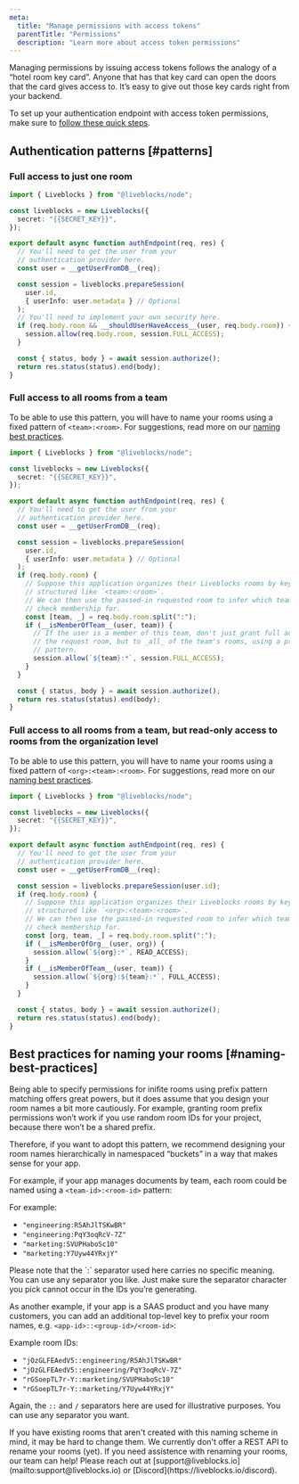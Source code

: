 ```yaml
---
meta:
  title: "Manage permissions with access tokens"
  parentTitle: "Permissions"
  description: "Learn more about access token permissions"
---
```


Managing permissions by issuing access tokens follows the analogy of a “hotel
room key card”. Anyone that has that key card can open the doors that the card
gives access to. It’s easy to give out those key cards right from your backend.

To set up your authentication endpoint with access token permissions, make sure
to [follow these quick steps](/docs/rooms/authentication/id-token-permissions).

## Authentication patterns [#patterns]

### Full access to just one room

```ts
import { Liveblocks } from "@liveblocks/node";

const liveblocks = new Liveblocks({
  secret: "{{SECRET_KEY}}",
});

export default async function authEndpoint(req, res) {
  // You'll need to get the user from your
  // authentication provider here.
  const user = __getUserFromDB__(req);

  const session = liveblocks.prepareSession(
    user.id,
    { userInfo: user.metadata } // Optional
  );
  // You'll need to implement your own security here.
  if (req.body.room && __shouldUserHaveAccess__(user, req.body.room)) {
    session.allow(req.body.room, session.FULL_ACCESS);
  }

  const { status, body } = await session.authorize();
  return res.status(status).end(body);
}
```

### Full access to all rooms from a team

To be able to use this pattern, you will have to name your rooms using a fixed
pattern of `<team>:<room>`. For suggestions, read more on our
[naming best practices](#naming-best-practices).

```ts
import { Liveblocks } from "@liveblocks/node";

const liveblocks = new Liveblocks({
  secret: "{{SECRET_KEY}}",
});

export default async function authEndpoint(req, res) {
  // You'll need to get the user from your
  // authentication provider here.
  const user = __getUserFromDB__(req);

  const session = liveblocks.prepareSession(
    user.id,
    { userInfo: user.metadata } // Optional
  );
  if (req.body.room) {
    // Suppose this application organizes their Liveblocks rooms by keys
    // structured like `<team>:<room>`.
    // We can then use the passed-in requested room to infer which team to
    // check membership for.
    const [team, _] = req.body.room.split(":");
    if (__isMemberOfTeam__(user, team)) {
      // If the user is a member of this team, don't just grant full access to
      // the request room, but to _all_ of the team's rooms, using a prefix
      // pattern.
      session.allow(`${team}:*`, session.FULL_ACCESS);
    }
  }

  const { status, body } = await session.authorize();
  return res.status(status).end(body);
}
```

### Full access to all rooms from a team, but read-only access to rooms from the organization level

To be able to use this pattern, you will have to name your rooms using a fixed
pattern of `<org>:<team>:<room>`. For suggestions, read more on our
[naming best practices](#naming-best-practices).

```ts
import { Liveblocks } from "@liveblocks/node";

const liveblocks = new Liveblocks({
  secret: "{{SECRET_KEY}}",
});

export default async function authEndpoint(req, res) {
  // You'll need to get the user from your
  // authentication provider here.
  const user = __getUserFromDB__(req);

  const session = liveblocks.prepareSession(user.id);
  if (req.body.room) {
    // Suppose this application organizes their Liveblocks rooms by keys
    // structured like `<org>:<team>:<room>`.
    // We can then use the passed-in requested room to infer which team to
    // check membership for.
    const [org, team, _] = req.body.room.split(":");
    if (__isMemberOfOrg__(user, org)) {
      session.allow(`${org}:*`, READ_ACCESS);
    }
    if (__isMemberOfTeam__(user, team)) {
      session.allow(`${org}:${team}:*`, FULL_ACCESS);
    }
  }

  const { status, body } = await session.authorize();
  return res.status(status).end(body);
}
```

## Best practices for naming your rooms [#naming-best-practices]

Being able to specify permissions for inifite rooms using prefix pattern
matching offers great powers, but it does assume that you design your room names
a bit more cautiously. For example, granting room prefix permissions won’t work
if you use random room IDs for your project, because there won’t be a shared
prefix.

Therefore, if you want to adopt this pattern, we recommend designing your room
names hierarchically in namespaced “buckets” in a way that makes sense for your
app.

For example, if your app manages documents by team, each room could be named
using a `<team-id>:<room-id>` pattern:

For example:

- `"engineering:R5AhJlTSKwBR"`
- `"engineering:PqY3oqRcV-7Z"`
- `"marketing:SVUPHaboSc10"`
- `"marketing:Y7Uyw44YRxjY"`

<Banner title="Punctuation doesn't matter">
  Please note that the `:` separator used here carries no specific meaning. You
  can use any separator you like. Just make sure the separator character you
  pick cannot occur in the IDs you’re generating.
</Banner>

As another example, if your app is a SAAS product and you have many customers,
you can add an additional top-level key to prefix your room names, e.g.
`<app-id>::<group-id>/<room-id>`:

Example room IDs:

- `"jOzGLFEAedV5::engineering/R5AhJlTSKwBR"`
- `"jOzGLFEAedV5::engineering/PqY3oqRcV-7Z"`
- `"rGSoepTL7r-Y::marketing/SVUPHaboSc10"`
- `"rGSoepTL7r-Y::marketing/Y7Uyw44YRxjY"`

Again, the `::` and `/` separators here are used for illustrative purposes. You
can use any separator you want.

<Banner title="How can I rename my rooms?" type="success">
  If you have existing rooms that aren't created with this naming scheme in
  mind, it may be hard to change them. We currently don't offer a REST API to
  rename your rooms (yet). If you need assistence with renaming your rooms, our
  team can help! Please reach out at
  [support@liveblocks.io](mailto:support@liveblocks.io) or
  [Discord](https://liveblocks.io/discord).
</Banner>

